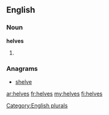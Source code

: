 ==English==

===Noun===
'''helves'''

# {{plural of|[[helve]]}}

===Anagrams===
* [[shelve#English|shelve]]

[[Category:English plurals]]

[[ar:helves]]
[[fr:helves]]
[[my:helves]]
[[fi:helves]]